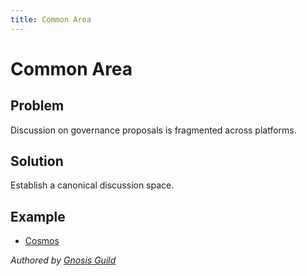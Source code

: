 ```yaml
---
title: Common Area
---
```


# Common Area

## Problem

Discussion on governance proposals is fragmented across platforms.

## Solution

Establish a canonical discussion space.

## Example

- [Cosmos](https://forum.cosmos.network/t/proposal-abandoned-use-the-forum-to-improve-governance-process/5530)

*Authored by [Gnosis Guild](https://gnosisguild.org)*
